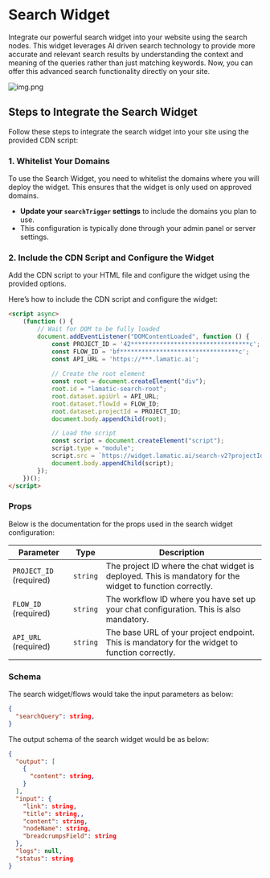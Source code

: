 # Search Widget

Integrate our powerful search widget into your website using the search nodes. This widget leverages AI driven search technology to provide more accurate and relevant search results by understanding the context and meaning of the queries rather than just matching keywords. Now, you can offer this advanced search functionality directly on your site.
<br />

![img.png](./img.png)

## Steps to Integrate the Search Widget

Follow these steps to integrate the search widget into your site using the provided CDN script:

### 1. Whitelist Your Domains

To use the Search Widget, you need to whitelist the domains where you will deploy the widget. This ensures that the widget is only used on approved domains.

- **Update your `searchTrigger` settings** to include the domains you plan to use.
- This configuration is typically done through your admin panel or server settings.

### 2. Include the CDN Script and Configure the Widget

Add the CDN script to your HTML file and configure the widget using the provided options.

Here’s how to include the CDN script and configure the widget:

```html
<script async>
    (function () {
        // Wait for DOM to be fully loaded
        document.addEventListener("DOMContentLoaded", function () {
            const PROJECT_ID = '42*********************************c';
            const FLOW_ID = 'bf*********************************c';
            const API_URL = 'https://***.lamatic.ai';
            
            // Create the root element
            const root = document.createElement("div");
            root.id = "lamatic-search-root";
            root.dataset.apiUrl = API_URL;
            root.dataset.flowId = FLOW_ID;
            root.dataset.projectId = PROJECT_ID;
            document.body.appendChild(root);

            // Load the script
            const script = document.createElement("script");
            script.type = "module";
            script.src = `https://widget.lamatic.ai/search-v2?projectId=${PROJECT_ID}`;
            document.body.appendChild(script);
        });
    })();
</script>
```

### Props

Below is the documentation for the props used in the search widget configuration:

| Parameter               | Type     | Description                                                                                                                                                        |
|-------------------------|----------|--------------------------------------------------------------------------------------------------------------------------------------------------------------------|
| `PROJECT_ID` (required) | `string` | The project ID where the chat widget is deployed. This is mandatory for the widget to function correctly.                                                          |
| `FLOW_ID` (required)| `string` | The workflow ID where you have set up your chat configuration. This is also mandatory.                                                                            |
| `API_URL` (required)    | `string` | The base URL of your project endpoint. This is mandatory for the widget to function correctly.                                                                    |

### Schema 
The search widget/flows would take the input parameters as below:
```json
{
  "searchQuery": string,
}
```

The output schema of the search widget would be as below:
```json
{
  "output": [
    {
      "content": string,
    }
  ],
  "input": {
    "link": string,
    "title": string,,
    "content": string,
    "nodeName": string,
    "breadcrumpsField": string
  },
  "logs": null,
  "status": string
}
```